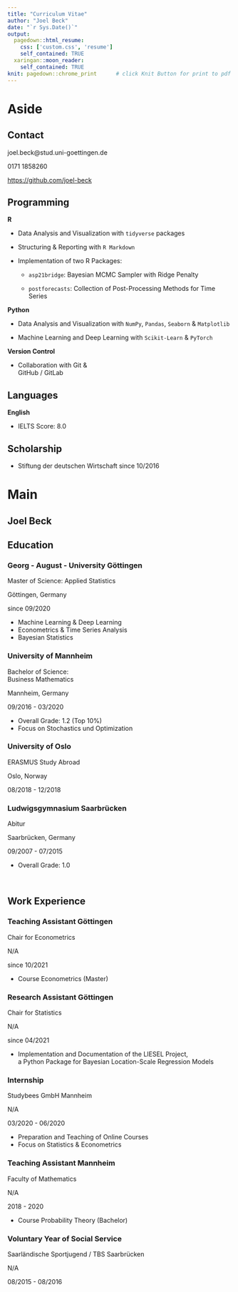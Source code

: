 ```yaml
---
title: "Curriculum Vitae"
author: "Joel Beck"
date: "`r Sys.Date()`"
output:
  pagedown::html_resume:            
    css: ['custom.css', 'resume']
    self_contained: TRUE
  xaringan::moon_reader:              
    self_contained: TRUE
knit: pagedown::chrome_print      # click Knit Button for print to pdf
---
```



Aside
================================================================================




Contact {#contact}
--------------------------------------------------------------------------------

<i class="fa fa-envelope"></i> joel.beck@stud.uni-goettingen.de  

<i class="fas fa-phone"></i> 0171 1858260

<i class="fab fa-github"></i> <https://github.com/joel-beck>




Programming {#programming}
-------------------------------------------------------------------

**R**

  - Data Analysis and Visualization with `tidyverse` packages
  
  - Structuring & Reporting with `R Markdown` 
  
  - Implementation of two R Packages:
  
      - `asp21bridge`: Bayesian MCMC Sampler with Ridge Penalty 
      
      - `postforecasts`: Collection of Post-Processing Methods for Time Series
    

**Python**

  - Data Analysis and Visualization with `NumPy`, `Pandas`, `Seaborn` & `Matplotlib`
  
  - Machine Learning and Deep Learning with `Scikit-Learn` & `PyTorch`
  

**Version Control**

  - Collaboration with Git & \
  GitHub / GitLab



Languages {#language} 
-------------------------------------------------------------------

**English**

  - IELTS Score: 8.0
  
  
Scholarship {#scholarship} 
-------------------------------------------------------------------

  - Stiftung der deutschen Wirtschaft since 10/2016 




Main
================================================================================




Joel Beck {#title}
---------------------------------------------------------------------------------




Education {data-icon=graduation-cap data-concise=true}
---------------------------------------------------------------------------------


### Georg - August - University Göttingen

Master of Science: Applied Statistics

Göttingen, Germany

since 09/2020

- Machine Learning & Deep Learning
- Econometrics & Time Series Analysis
- Bayesian Statistics
 


### University of Mannheim 

Bachelor of Science: \
Business Mathematics

Mannheim, Germany

09/2016 - 03/2020

- Overall Grade: 1.2 (Top 10%)
- Focus on Stochastics und Optimization


### University of Oslo

ERASMUS Study Abroad

Oslo, Norway

08/2018 - 12/2018


### Ludwigsgymnasium Saarbrücken

Abitur 

Saarbrücken, Germany

09/2007 - 07/2015

- Overall Grade: 1.0 


<br> <!-- vergrößert Abstand -->



Work Experience {data-icon=chalkboard-teacher} 
---------------------------------------------------------------------------------

### Teaching Assistant Göttingen

Chair for Econometrics

N/A

since 10/2021

- Course Econometrics (Master)


### Research Assistant Göttingen

Chair for Statistics

N/A

since 04/2021

- Implementation and Documentation of the LIESEL Project, \
a Python Package for Bayesian Location-Scale Regression Models


### Internship

Studybees GmbH Mannheim

N/A

03/2020 - 06/2020

- Preparation and Teaching of Online Courses
- Focus on Statistics & Econometrics



### Teaching Assistant Mannheim

Faculty of Mathematics

N/A

2018 - 2020

- Course Probability Theory (Bachelor)



### Voluntary Year of Social Service

Saarländische Sportjugend / TBS Saarbrücken

N/A

08/2015 - 08/2016

<br> <!-- verlängert blaue timeline -->
